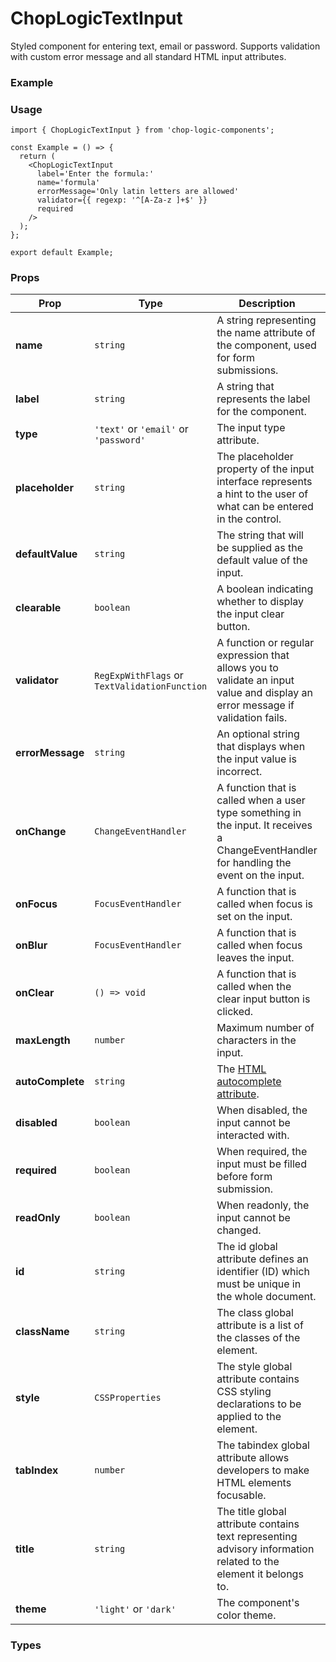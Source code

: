 
<Meta of={TextInput} title='TextInput' />

# ChopLogicTextInput

Styled component for entering text, email or password. Supports validation with custom error message and all standard HTML input attributes.

### Example

<Canvas of={TextInput.DefaultTextInput} />

### Usage

```tsx
import { ChopLogicTextInput } from 'chop-logic-components';

const Example = () => {
  return (
    <ChopLogicTextInput
      label='Enter the formula:'
      name='formula'
      errorMessage='Only latin letters are allowed'
      validator={{ regexp: '^[A-Za-z ]+$' }}
      required
    />
  );
};

export default Example;
```

### Props

| Prop             | Type                                          | Description                                                                                                                              | Default          | Required |
|------------------|-----------------------------------------------|------------------------------------------------------------------------------------------------------------------------------------------|------------------|----------|
| **name**         | `string`                                      | A string representing the name attribute of the component, used for form submissions.                                                    | `undefined`      | Yes      |
| **label**        | `string`                                      | A string that represents the label for the component.                                                                                    | `undefined`      | Yes      |
| **type**         | `'text'` or `'email'` or `'password'`         | The input type attribute.                                                                                                                | `'text'`         | No       |
| **placeholder**  | `string`                                      | The placeholder property of the input interface represents a hint to the user of what can be entered in the control.                     | `'Type here...'` | No       |
| **defaultValue** | `string`                                      | The string that will be supplied as the default value of the input.                                                                      | `undefined`      | No       |
| **clearable**    | `boolean`                                     | A boolean indicating whether to display the input clear button.                                                                          | `false`          | No       |
| **validator**    | `RegExpWithFlags` or `TextValidationFunction` | A function or regular expression that allows you to validate an input value and display an error message if validation fails.            | `undefined`      | No       |
| **errorMessage** | `string`                                      | An optional string that displays when the input value is incorrect.                                                                      | `undefined`      | No       |
| **onChange**     | `ChangeEventHandler`                          | A function that is called when a user type something in the input. It receives a ChangeEventHandler for handling the event on the input. | `undefined`      | No       |
| **onFocus**      | `FocusEventHandler`                           | A function that is called when focus is set on the input.                                                                                | `undefined`      | No       |
| **onBlur**       | `FocusEventHandler`                           | A function that is called when focus leaves the input.                                                                                   | `undefined`      | No       |
| **onClear**      | `() => void`                                  | A function that is called when the clear input button is clicked.                                                                        | `undefined`      | No       |
| **maxLength**    | `number`                                      | Maximum number of characters in the input.                                                                                               | `undefined`      | No       |
| **autoComplete** | `string`                                      | The [HTML autocomplete attribute](https://developer.mozilla.org/en-US/docs/Web/HTML/Attributes/autocomplete).                            | `"off"`          | No       |
| **disabled**     | `boolean`                                     | When disabled, the input cannot be interacted with.                                                                                      | `false`          | No       |
| **required**     | `boolean`                                     | When required, the input must be filled before form submission.                                                                          | `false`          | No       |
| **readOnly**     | `boolean`                                     | When readonly, the input cannot be changed.                                                                                              | `false`          | No       |
| **id**           | `string`                                      | The id global attribute defines an identifier (ID) which must be unique in the whole document.                                           | `undefined`      | No       |
| **className**    | `string`                                      | The class global attribute is a list of the classes of the element.                                                                      | `undefined`      | No       |
| **style**        | `CSSProperties`                               | The style global attribute contains CSS styling declarations to be applied to the element.                                               | `undefined`      | No       |
| **tabIndex**     | `number`                                      | The tabindex global attribute allows developers to make HTML elements focusable.                                                         | `undefined`      | No       |
| **title**        | `string`                                      | The title global attribute contains text representing advisory information related to the element it belongs to.                         | `undefined`      | No       |
| **theme**        | `'light'` or `'dark'`                         | The component's color theme.                                                                                                             | `undefined`      | No       |

### Types

```ts
export type ChopLogicTextInputProps = CommonInputProps & {
  errorMessage?: string;
  clearable?: boolean;
  readOnly?: boolean;
  type?: 'text' | 'email' | 'password';
  validator?: RegExpWithFlags | TextValidationFunction;
  maxLength?: number;
  placeholder?: string;
  defaultValue?: string;
  onClear?: () => void;
  autoComplete?: React.HTMLInputAutoCompleteAttribute;
  onChange?: React.ChangeEventHandler<HTMLInputElement>;
  onBlur?: React.FocusEventHandler<HTMLInputElement>;
  onFocus?: React.FocusEventHandler<HTMLInputElement>;
};

export type RegExpWithFlags = {
  regexp: string;
  flags?: string;
};

export type TextValidationFunction = (input: string) => boolean;

export type CommonInputProps = CommonComponentProps & {
  label: string;
  name: string;
  disabled?: boolean;
  required?: boolean;
};

export type CommonComponentProps = {
  id?: string;
  className?: string;
  style?: React.CSSProperties;
  tabIndex?: number;
  title?: string;
  theme?: 'dark' | 'light';
};
```
